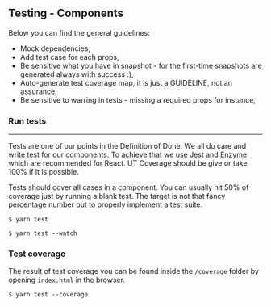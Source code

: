 
<Meta title="Community/Guidelines/Tests" />

## Testing - Components

Below you can find the general guidelines:

- Mock dependencies,
- Add test case for each props,
- Be sensitive what you have in snapshot - for the first-time snapshots are generated always with success :),
- Auto-generate test coverage map, it is just a GUIDELINE, not an assurance,
- Be sensitive to warring in tests - missing a required props for instance,

### Run tests

<hr />

Tests are one of our points in the Definition of Done. We all do care and write test for our components.
To achieve that we use [Jest](https://jestjs.io/en/) and [Enzyme](https://airbnb.io/enzyme/)
which are recommended for React. UT Coverage should be give or take 100% if it is possible.

Tests should cover all cases in a component. You can usually hit 50% of coverage just by running a blank test.
The target is not that fancy percentage number but to properly implement a test suite.

```
$ yarn test
```

```
$ yarn test --watch
```

### Test coverage

The result of test coverage you can be found inside the `/coverage` folder by opening `index.html` in the browser.

```
$ yarn test --coverage
```
